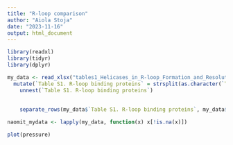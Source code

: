 ```yaml
---
title: "R-loop comparison"
author: "Aiola Stoja"
date: "2023-11-16"
output: html_document
---
```


```r

library(readxl)
library(tidyr)
library(dplyr)


```


```r

my_data <- read_xlsx("tables1_Helicases_in_R-loop_Formation_and_Resolution.xlsx")%>% 
  mutate(`Table S1. R-loop binding proteins` = strsplit(as.character(`Table S1. R-loop binding proteins`), ";")) %>% 
    unnest(`Table S1. R-loop binding proteins`)
  
  
    separate_rows(my_data$`Table S1. R-loop binding proteins`, my_data$...2, my_data$...3, my_data$...4, my_data$...5, my_data$...6)

naomit_mydata <- lapply(my_data, function(x) x[!is.na(x)])


```


```r
plot(pressure)
```

